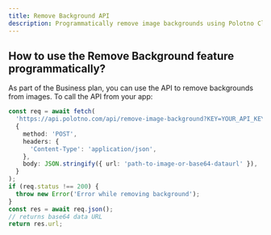 ```yaml
---
title: Remove Background API
description: Programmatically remove image backgrounds using Polotno Cloud API
---
```


## How to use the Remove Background feature programmatically?

As part of the Business plan, you can use the API to remove backgrounds from images. To call the API from your app:

```ts
const req = await fetch(
  'https://api.polotno.com/api/remove-image-background?KEY=YOUR_API_KEY',
  {
    method: 'POST',
    headers: {
      'Content-Type': 'application/json',
    },
    body: JSON.stringify({ url: 'path-to-image-or-base64-dataurl' }),
  }
);
if (req.status !== 200) {
  throw new Error('Error while removing background');
}
const res = await req.json();
// returns base64 data URL
return res.url;
```



